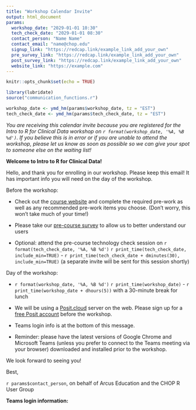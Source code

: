 ```yaml
---
title: "Workshop Calendar Invite"
output: html_document
params:
  workshop_date: "2029-01-01 10:30"
  tech_check_date: "2029-01-01 08:30"
  contact_person: "Name Name"
  contact_email: "name@chop.edu"
  signup_link: "https://redcap.link/example_link_add_your_own"
  pre_survey_link: "https://redcap.link/example_link_add_your_own"
  post_survey_link: "https://redcap.link/example_link_add_your_own"
  website_link: "https://example.com"
---
```


```r
knitr::opts_chunk$set(echo = TRUE)

library(lubridate)
source("communication_functions.r")

workshop_date <- ymd_hm(params$workshop_date, tz = "EST")
tech_check_date <- ymd_hm(params$tech_check_date, tz = "EST")
```

*You are receiving this calendar invite because you are registered for the Intro to R for Clinical Data workshop on `r format(workshop_date, '%A, %B %d')`. If you believe this is in error or if you are unable to attend the workshop, please let us know as soon as possible so we can give your spot to someone else on the waiting list!*
 
**Welcome to Intro to R for Clinical Data!**

Hello, and thank you for enrolling in our workshop. Please keep this email! It has important info you will need on the day of the workshop. 
 
Before the workshop: 

-	Check out the [course website](`r params$website_link`) and complete the required pre-work as well as any recommended pre-work items you choose.  (Don't worry, this won't take much of your time!)

-	Please take our [pre-course survey](`r params$pre_survey_link`) to allow us to better understand our users

-	Optional: attend the pre-course technology check session on `r format(tech_check_date, '%A, %B %d')` `r print_time(tech_check_date, include_min=TRUE)` - `r print_time(tech_check_date + dminutes(30), include_min=TRUE)` (a separate invite will be sent for this session shortly)
 
Day of the workshop: 

- `r format(workshop_date, '%A, %B %d')` `r print_time(workshop_date)` - `r print_time(workshop_date + dhours(5))` with a 30-minute break for lunch

- We will be using a [Posit.cloud](https://posit.cloud) server on the web. Please sign up for a [free Posit account](https://posit.cloud/plans/free) before the workshop.

-	Teams login info is at the bottom of this message.

-	Reminder: please have the latest versions of Google Chrome and Microsoft Teams (unless you prefer to connect to the Teams meeting via your browser) downloaded and installed prior to the workshop.
 
We look forward to seeing you! 
 
Best,

`r params$contact_person`, on behalf of Arcus Education and the CHOP R User Group

**Teams login information:** 


